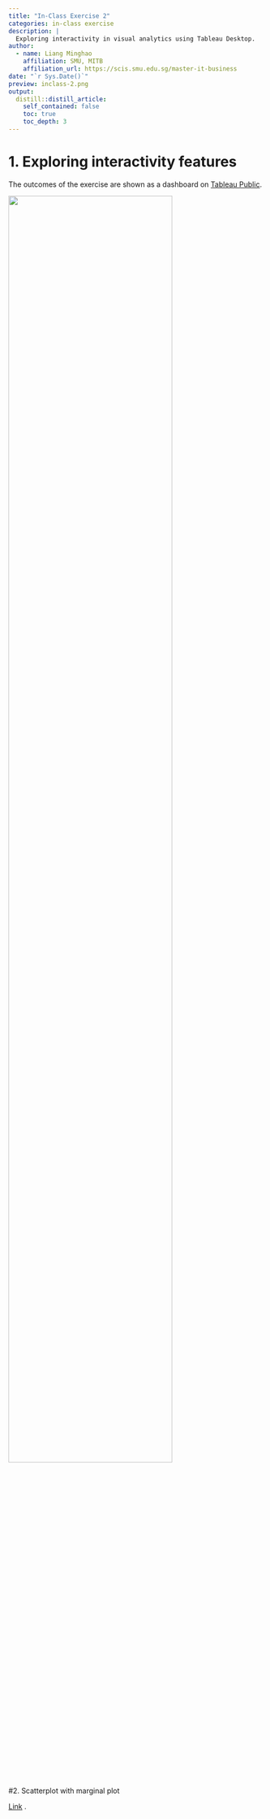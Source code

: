 ```yaml
---
title: "In-Class Exercise 2"
categories: in-class exercise
description: |
  Exploring interactivity in visual analytics using Tableau Desktop.
author:
  - name: Liang Minghao
    affiliation: SMU, MITB
    affiliation_url: https://scis.smu.edu.sg/master-it-business
date: "`r Sys.Date()`"
preview: inclass-2.png
output:
  distill::distill_article:
    self_contained: false
    toc: true
    toc_depth: 3
---
```


# 1. Exploring interactivity features

The outcomes of the exercise are shown as a dashboard on [Tableau Public](https://public.tableau.com/app/profile/minghao.liang/viz/inclass-exercise-3/Dashboard1).

![](inclass-2.png){width="80%"}

#2. Scatterplot with marginal plot

[Link](https://public.tableau.com/app/profile/minghao.liang/viz/inclass-3-scatterplot-with-marginal-boxplot/Scatterplotwithmarginalboxplot) .

